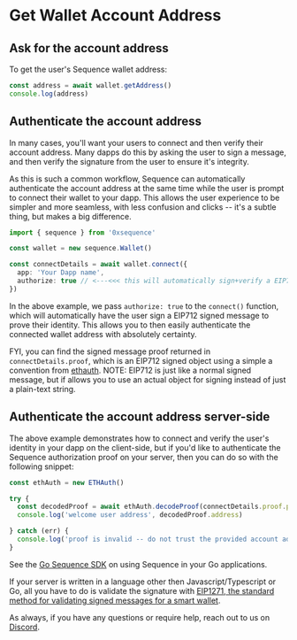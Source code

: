 # Get Wallet Account Address

## Ask for the account address

To get the user's Sequence wallet address:

```ts
const address = await wallet.getAddress()
console.log(address)
```

## Authenticate the account address

In many cases, you'll want your users to connect and then verify their account address. Many dapps do this by asking the user
to sign a message, and then verify the signature from the user to ensure it's integrity.

As this is such a common workflow, Sequence can automatically authenticate the account address at the same time
while the user is prompt to connect their wallet to your dapp. This allows the user experience to be simpler and
more seamless, with less confusion and clicks -- it's a subtle thing, but makes a big difference.

```ts
import { sequence } from '0xsequence'

const wallet = new sequence.Wallet()

const connectDetails = await wallet.connect({
  app: 'Your Dapp name',
  authorize: true // <---<<< this will automatically sign+verify a EIP712 message when user clicks "Connect"
})
```

In the above example, we pass `authorize: true` to the `connect()` function, which will automatically have the user
sign a EIP712 signed message to prove their identity. This allows you to then easily authenticate the connected
wallet address with absolutely certainty.

FYI, you can find the signed message proof returned in `connectDetails.proof`, which is an EIP712 signed object using
a simple a convention from [ethauth](https://github.com/0xsequence/ethauth.js). NOTE: EIP712 is just like a normal
signed message, but if allows you to use an actual object for signing instead of just a plain-text string.


## Authenticate the account address server-side

The above example demonstrates how to connect and verify the user's identity in your dapp on the client-side,
but if you'd like to authenticate the Sequence authorization proof on your server, then you can do so with the following snippet:

```ts
const ethAuth = new ETHAuth()

try {
  const decodedProof = await ethAuth.decodeProof(connectDetails.proof.proofString)
  console.log('welcome user address', decodedProof.address)

} catch (err) {
  console.log('proof is invalid -- do not trust the provided account address')
}
```

See the [Go Sequence SDK](https://github.com/0xsequence/go-sequence) on using Sequence in your Go applications.

If your server is written in a language other then Javascript/Typescript or Go, all you have to do is validate
the signature with [EIP1271, the standard method for validating signed messages for a smart wallet](https://eips.ethereum.org/EIPS/eip-1271).

As always, if you have any questions or require help, reach out to us on [Discord](https://discord.gg/sequence).

